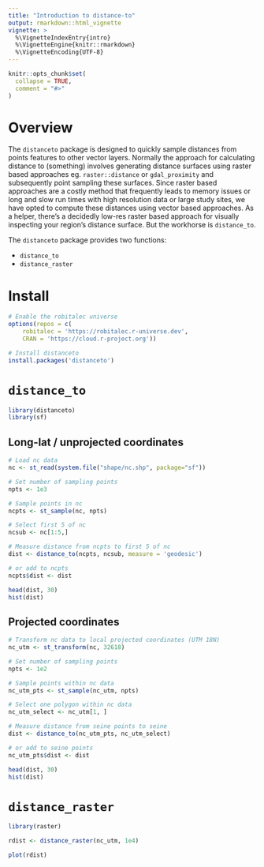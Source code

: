 ```yaml
---
title: "Introduction to distance-to"
output: rmarkdown::html_vignette
vignette: >
  %\VignetteIndexEntry{intro}
  %\VignetteEngine{knitr::rmarkdown}
  %\VignetteEncoding{UTF-8}
---
```


```r
knitr::opts_chunk$set(
  collapse = TRUE,
  comment = "#>"
)
```


# Overview

The `distanceto` package is designed to quickly sample distances from points
features to other vector layers. Normally the approach for calculating distance
to (something) involves generating distance surfaces using raster based approaches
eg. `raster::distance` or `gdal_proximity` and subsequently point sampling these
surfaces. Since raster based approaches are a costly method that frequently leads
to memory issues or long and slow run times with high resolution data or large
study sites, we have opted to compute these distances using vector based
approaches. As a helper, there's a decidedly low-res raster based approach for
visually inspecting your region's distance surface. But the workhorse is
`distance_to`.


The `distanceto` package provides two functions:

* `distance_to`
* `distance_raster`

# Install

```r
# Enable the robitalec universe
options(repos = c(
    robitalec = 'https://robitalec.r-universe.dev',
    CRAN = 'https://cloud.r-project.org'))

# Install distanceto
install.packages('distanceto')
```



# `distance_to`

```r
library(distanceto)
library(sf)
```


## Long-lat / unprojected coordinates
```r
# Load nc data
nc <- st_read(system.file("shape/nc.shp", package="sf"))

# Set number of sampling points
npts <- 1e3

# Sample points in nc
ncpts <- st_sample(nc, npts)

# Select first 5 of nc
ncsub <- nc[1:5,]

# Measure distance from ncpts to first 5 of nc
dist <- distance_to(ncpts, ncsub, measure = 'geodesic')

# or add to ncpts
ncpts$dist <- dist

head(dist, 30)
hist(dist)
```


## Projected coordinates

```r
# Transform nc data to local projected coordinates (UTM 18N)
nc_utm <- st_transform(nc, 32618)

# Set number of sampling points
npts <- 1e2

# Sample points within nc data
nc_utm_pts <- st_sample(nc_utm, npts)

# Select one polygon within nc data
nc_utm_select <- nc_utm[1, ]

# Measure distance from seine points to seine
dist <- distance_to(nc_utm_pts, nc_utm_select)

# or add to seine points
nc_utm_pts$dist <- dist

head(dist, 30)
hist(dist)
```



# `distance_raster`

```r
library(raster)

rdist <- distance_raster(nc_utm, 1e4)

plot(rdist)
```
